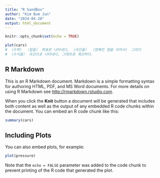 ```yaml
---
title: "R SandBox"
author: "Kim Bum Jun"
date: "2024-04-20"
output: html_document
---
```


```r
knitr::opts_chunk$set(echo = TRUE)

plot(cars) 
# 〔수학〕 〈점을〉 좌표로 나타내다, 〈곡선을〉 （정해진 점을 이어서） 그리다
# 〈수식을〉 곡선으로 나타내다, 그래프로 계산하다.
```

## R Markdown

This is an R Markdown document. Markdown is a simple formatting syntax for authoring HTML, PDF, and MS Word documents. For more details on using R Markdown see <http://rmarkdown.rstudio.com>.

When you click the **Knit** button a document will be generated that includes both content as well as the output of any embedded R code chunks within the document. You can embed an R code chunk like this:

```r
summary(cars)
```

## Including Plots

You can also embed plots, for example:

```r
plot(pressure)
```

Note that the `echo = FALSE` parameter was added to the code chunk to prevent printing of the R code that generated the plot.

